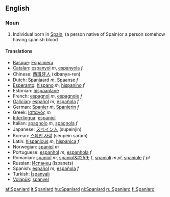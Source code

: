 ==English==

===Noun===
{{en-noun}}

# Individual born in [[w:Spain|Spain]], (a person native of Spain)or a person somehow having spanish blood

====Translations====

*[[Basque]]: [[Espainiera]]
*[[Catalan]]: [[espanyol]] ''m'', [[espanyola]] ''f''
*Chinese: [[西班牙人]] (xibanya-ren)
*Dutch: [[Spanjaard]] ''m'', [[Spaanse]] ''f''
*[[Esperanto]]: [[hispano]] ''m'', [[hispanino]] ''f''
*Estonian: [[hispaanlane]]
*French: [[espagnol]] ''m'', [[espagnole]] ''f''
*[[Galician]]: [[español]] ''m'', [[española]] ''f''
*German: [[Spanier]] ''m'', [[Spanierin]] ''f''
*Greek: [[Ισπανός]] ''m''
*[[Interlingua]]: [[espaniol]]
*Italian: [[spagnolo]] ''m'', [[spagnola]] ''f''
*Japanese: [[スペイン人]] (supeinjin)
*Korean: [[스페인 사람]] (seupein saram)
*Latin: [[hispanicus]] ''m'', [[hispanica]] ''f''
*Norwegian: [[spanjol]] ''m''
*Portuguese: [[espanhol]] ''m'', [[espanhola]] ''f''
*Romanian: [[spaniol]] ''m'', [[spaniol&#259;]] ''f'', [[spanioli]] ''m pl'', [[spaniole]] ''f pl''
*Russian: [[Испанец]] (Ispanets)
*Spanish: [[español]] ''m'', [[española]] ''f''
*Turkish: [[İspanyalı]]
*[[Volapük]]: [[spanyel]]

[[af:Spaniard]]
[[it:Spaniard]]
[[hu:Spaniard]]
[[nl:Spaniard]]
[[ru:Spaniard]]
[[fi:Spaniard]]